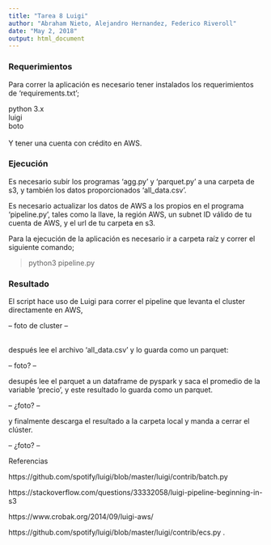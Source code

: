 ```yaml
---
title: "Tarea 8 Luigi"
author: "Abraham Nieto, Alejandro Hernandez, Federico Riveroll"
date: "May 2, 2018"
output: html_document
---
```


### Requerimientos

Para correr la aplicación es necesario tener instalados los requerimientos de 'requirements.txt';

python 3.x<br>
luigi<br>
boto<br>
<br>
Y tener una cuenta con crédito en AWS.<br>


### Ejecución

Es necesario subír los programas 'agg.py' y 'parquet.py' a una carpeta de s3, y también los datos proporcionados 'all_data.csv'.<br>

Es necesario actualizar los datos de AWS a los propios en el programa 'pipeline.py', tales como la llave, la región AWS, un subnet ID válido de tu cuenta de AWS, y el url de tu carpeta en s3.<br>

Para la ejecución de la aplicación es necesario ir a carpeta raíz y correr el siguiente comando;<br>

>python3 pipeline.py
<br>

### Resultado

El script hace uso de Luigi para correr el pipeline que levanta el cluster directamente en AWS, 

-- foto de cluster --

<br>
después lee el archivo 'all_data.csv' y lo guarda como un parquet:

-- foto? --

desupés lee el parquet a un dataframe de pyspark y saca el promedio de la variable 'precio', y este resultado lo guarda como un parquet.

-- ¿foto? --

y finalmente descarga el resultado a la carpeta local y manda a cerrar el clúster.

-- ¿foto? --

Referencias

https://github.com/spotify/luigi/blob/master/luigi/contrib/batch.py
 
https://stackoverflow.com/questions/33332058/luigi-pipeline-beginning-in-s3
 
https://www.crobak.org/2014/09/luigi-aws/
 
https://github.com/spotify/luigi/blob/master/luigi/contrib/ecs.py
.
